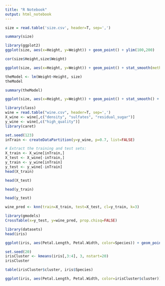 ---
title: "R Notebook"
output: html_notebook
---


```{r}
size = read.table('size.csv', header=T, sep=',')
```


```{r}
summary(size)
```


```{r}
library(ggplot2)
ggplot(size, aes(x=Height, y=Weight)) + geom_point() + ylim(100,200)
```

```{r}
cor(size$Height,size$Weight)
```
```{r}
ggplot(size, aes(x=Height, y=Weight)) + geom_point() + stat_smooth(method="lm") + ylim(100,200)
```
```{r}
theModel <- lm(Weight~Height, size)
theModel
```
```{r}
summary(theModel)
```

```{r}
ggplot(size, aes(x=Height, y=Weight)) + geom_point() + stat_smooth() + ylim(100,200)
```
```{r}
library(class)
wine = read.table("wine.csv", header=T, sep=',')
X_wine <- wine[,c("density", "sulfates", "residual_sugar")]
y_wine <- wine[,c("high_quality")]
library(caret)
```
```{r}
set.seed(123)
inTrain <- createDataPartition(y=y_wine, p=0.7, list=FALSE)

# Extract the training and test sets:
X_train <- X_wine[inTrain,]
X_test <- X_wine[-inTrain,]
y_train <- y_wine[inTrain]
y_test <- y_wine[-inTrain]
head(X_train)
```

```{r}
head(X_test)
```
```{r}
head(y_train)
```
```{r}
head(y_test)
```
```{r}
wine_pred <- knn(train=X_train, test=X_test, cl=y_train, k=3)
```
```{r}
library(gmodels)
CrossTable(x=y_test, y=wine_pred, prop.chisq=FALSE)
```
```{r}
library(datasets)
head(iris)
```

```{r}
ggplot(iris, aes(Petal.Length, Petal.Width, color=Species)) + geom_point()
```
```{r}
set.seed(20)
irisCluster <- kmeans(iris[,3:4], 3, nstart=20)
irisCluster
```
```{r}
table(irisCluster$cluster, iris$Species)
```
```{r}
ggplot(iris, aes(Petal.Length, Petal.Width, color=irisCluster$cluster)) + geom_point()
```

